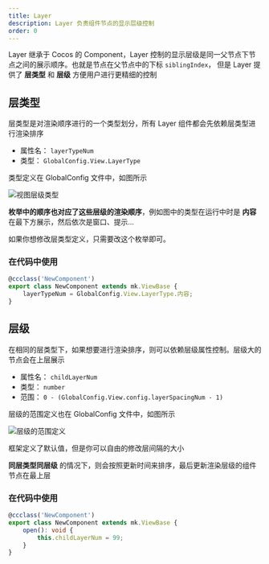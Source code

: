 ```yaml
---
title: Layer
description: Layer 负责组件节点的显示层级控制
order: 0
---
```


Layer 继承于 Cocos 的 Component，Layer 控制的显示层级是同一父节点下节点之间的展示顺序。也就是节点在父节点中的下标 `siblingIndex`，
但是 Layer 提供了 **层类型** 和 **层级** 方便用户进行更精细的控制

## 层类型

层类型是对渲染顺序进行的一个类型划分，所有 Layer 组件都会先依赖层类型进行渲染排序

-   属性名： `layerTypeNum`
-   类型： `GlobalConfig.View.LayerType`

类型定义在 GlobalConfig 文件中，如图所示

![视图层级类型](/docs/aff29d32-ac72-4fe8-bf52-27d7d97f2cdb.png)

**枚举中的顺序也对应了这些层级的渲染顺序**，例如图中的类型在运行中时是 **内容** 在最下方展示，然后依次是窗口、提示...

如果你想修改层类型定义，只需要改这个枚举即可。

### 在代码中使用

```ts
@ccclass('NewComponent')
export class NewComponent extends mk.ViewBase {
    layerTypeNum = GlobalConfig.View.LayerType.内容;
}
```

## 层级

在相同的层类型下，如果想要进行渲染排序，则可以依赖层级属性控制。层级大的节点会在上层展示

-   属性名： `childLayerNum`
-   类型： `number`
-   范围： `0 - (GlobalConfig.View.config.layerSpacingNum - 1)`

层级的范围定义也在 GlobalConfig 文件中，如图所示

![层级的范围定义](/docs/c9dbd284-1888-436c-ae44-63ee3cf7f431.png)

框架定义了默认值，但是你可以自由的修改层间隔的大小

**同层类型同层级** 的情况下，则会按照更新时间来排序，最后更新渲染层级的组件节点在最上层

### 在代码中使用

```ts
@ccclass('NewComponent')
export class NewComponent extends mk.ViewBase {
    open(): void {
        this.childLayerNum = 99;
    }
}
```
